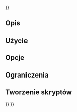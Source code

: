 <languages/>
{{UnfinishedDocu{{#translation:}}}}

{{Docnav/pl
|[[CAM_DressupDragKnife/pl|Ulepszenie - Rylec]]
|[[CAM_DressupRampEntry/pl|Ulepszenie - parkowanie narzędzia]]
|[[CAM_Workbench/pl|środowisko pracy CAM]]
|IconL=CAM_DressupDragKnife.svg
|IconR=CAM_DressupRampEntry.svg
|IconC=Workbench_CAM.svg
}}

{{GuiCommand/pl
|Name=CAM DressupLeadInOut
|Name/pl=CAM: Ulepszenie wprowadzenia / wyprowadzenia
|MenuLocation=CAM → Operacje wykańczające ścieżki → Ulepszenie wprowadzenia / wyprowadzenia
|Workbenches=[[CAM_Workbench/pl|CAM]]
|SeeAlso=[[CAM_DressupDogbone/pl|CAM: Ulepszenie - nadcięcie w narożnikach]], [[CAM_DressupTag/pl|CAM: Ulepszenie - znacznik]], [[CAM_DressupRampEntry/pl|CAM: Ulepszenie - parkowanie narzędzia]], [[CAM_DressupDragKnife/pl|CAM: Ulepszenie - Rylec]]
}}

<span id="Description"></span>
==Opis==

<span id="Usage"></span>
==Użycie==

<span id="Options"></span>
==Opcje==

<span id="Limitations"></span>
==Ograniczenia==

<span id="Scripting"></span>
==Tworzenie skryptów==

{{Code|code=
Add python code here
}}


{{Docnav/pl
|[[CAM_DressupDragKnife/pl|Ulepszenie - Rylec]]
|[[CAM_DressupRampEntry/pl|Ulepszenie - parkowanie narzędzia]]
|[[CAM_Workbench/pl|środowisko pracy CAM]]
|IconL=CAM_DressupDragKnife.svg
|IconR=CAM_DressupRampEntry.svg
|IconC=Workbench_CAM.svg
}}

{{CAM_Tools_navi{{#translation:}}}}
{{Userdocnavi{{#translation:}}}}